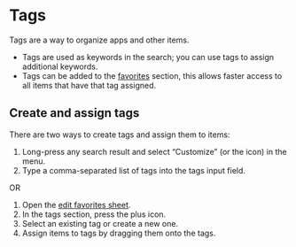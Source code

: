 
# Tags

Tags are a way to organize apps and other items.

- Tags are used as keywords in the search; you can use tags to assign additional keywords.
- Tags can be added to the [favorites](favorites) section, this allows faster access to all items that have that tag assigned.

## Create and assign tags

There are two ways to create tags and assign them to items:

1. Long-press any search result and select “Customize” (or the <EditRoundedIcon /> icon) in the menu.
2. Type a comma-separated list of tags into the tags input field.

OR

1. Open the [edit favorites sheet](/docs/user-guide/concepts/favorites#customization).
2. In the tags section, press the plus icon.
3. Select an existing tag or create a new one.
4. Assign items to tags by dragging them onto the tags.
